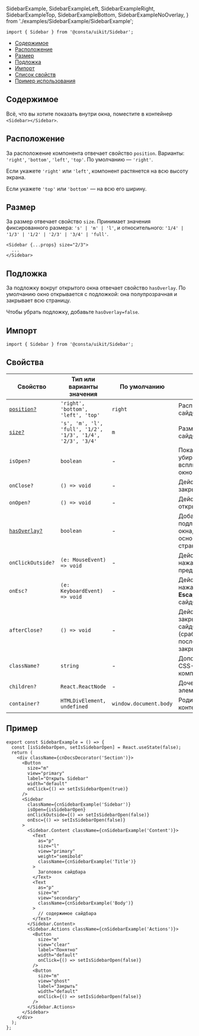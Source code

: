   SidebarExample,
  SidebarExampleLeft,
  SidebarExampleRight,
  SidebarExampleTop,
  SidebarExampleBottom,
  SidebarExampleNoOverlay,
} from './examples/SidebarExample/SidebarExample';

```tsx
import { Sidebar } from '@consta/uikit/Sidebar';
```

<MdxMenu>

- [Содержимое](#содержимое)
- [Расположение](#расположение)
- [Размер](#размер)
- [Подложка](#подложка)
- [Импорт](#импорт)
- [Список свойств](#свойства)
- [Пример использования](#пример)

</MdxMenu>

## Содержимое

Всё, что вы хотите показать внутри окна, поместите в контейнер `<Sidebar></Sidebar>`.

<SidebarExample />

## Расположение

За расположение компонента отвечает свойство `position`. Варианты: `'right'`, `'bottom'`, `'left'`, `'top'`.
По умолчанию — `'right'`.

Если укажете `'right'` или `'left'`, компонент растянется на всю высоту экрана.

Если укажете `'top'` или `'bottom'` — на всю его ширину.

<SidebarExampleLeft />
<SidebarExampleRight />
<SidebarExampleTop />
<SidebarExampleBottom />

## Размер

За размер отвечает свойство `size`.
Принимает значения фиксированного размера: `'s' | 'm' | 'l'`,
и относительного: `'1/4' | '1/3' | '1/2' | '2/3' | '3/4' | 'full'`.

```tsx
<Sidebar {...props} size="2/3">
  ...
</Sidebar>
```

## Подложка

За подложку вокруг открытого окна отвечает свойство `hasOverlay`. По умолчанию
окно открывается с подложкой: она полупрозрачная и закрывает всю страницу.

Чтобы убрать подложку, добавьте `hasOverlay=false`.

<SidebarExampleNoOverlay />

## Импорт

```tsx
import { Sidebar } from '@consta/uikit/Sidebar';
```

## Свойства

| Свойство                     | Тип или варианты значения                                  | По умолчанию           |                                                                     |
| ---------------------------- | ---------------------------------------------------------- | ---------------------- | ------------------------------------------------------------------- |
| [`position?`](#расположение) | `'right', 'bottom', 'left', 'top'`                         | `right`                | Расположение сайдбара                                               |
| [`size?`](#размер)           | `'s', 'm', 'l', 'full', '1/2', '1/3', '1/4', '2/3', '3/4'` | `m`                    | Размер сайдбара                                                     |
| `isOpen?`                    | `boolean`                                                  | -                      | Показывает и убирает всплывающее окно                               |
| `onClose?`                   | `() => void`                                               | -                      | Действие при закрытии окна                                          |
| `onOpen?`                    | `() => void`                                               | -                      | Действие при открытии окна                                          |
| [`hasOverlay?`](#подложка)   | `boolean`                                                  | -                      | Добавляет подложку вокруг окна, поверх основной страницы            |
| `onClickOutside?`            | `(e: MouseEvent) => void`                                  | -                      | Действие по нажатию за пределами окна                               |
| `onEsc?`                     | `(e: KeyboardEvent) => void`                               | -                      | Действие при нажатии кнопки **Escape**, когда сайдбар открыт        |
| `afterClose?`                | `() => void`                                               | -                      | Действие по закрытию сайдбара (срабатывает после анимации закрытия) |
| `className?`                 | `string`                                                   | -                      | Дополнительный CSS-класс для компонента                             |
| `children?`                  | `React.ReactNode`                                          | -                      | Дочерние элементы                                                   |
| `container?`                 | `HTMLDivElement, undefined`                                | `window.document.body` | Родительский контейнер                                              |

## Пример

```tsx
export const SidebarExample = () => {
  const [isSidebarOpen, setIsSidebarOpen] = React.useState(false);
  return (
    <div className={cnDocsDecorator('Section')}>
      <Button
        size="m"
        view="primary"
        label="Открыть Sidebar"
        width="default"
        onClick={() => setIsSidebarOpen(true)}
      />
      <Sidebar
        className={cnSidebarExample('Sidebar')}
        isOpen={isSidebarOpen}
        onClickOutside={() => setIsSidebarOpen(false)}
        onEsc={() => setIsSidebarOpen(false)}
      >
        <Sidebar.Content className={cnSidebarExample('Content')}>
          <Text
            as="p"
            size="l"
            view="primary"
            weight="semibold"
            className={cnSidebarExample('Title')}
          >
            Заголовок сайдбара
          </Text>
          <Text
            as="p"
            size="m"
            view="secondary"
            className={cnSidebarExample('Body')}
          >
            // содержимое сайдбара
          </Text>
        </Sidebar.Content>
        <Sidebar.Actions className={cnSidebarExample('Actions')}>
          <Button
            size="m"
            view="clear"
            label="Понятно"
            width="default"
            onClick={() => setIsSidebarOpen(false)}
          />
          <Button
            size="m"
            view="ghost"
            label="Закрыть"
            width="default"
            onClick={() => setIsSidebarOpen(false)}
          />
        </Sidebar.Actions>
      </Sidebar>
    </div>
  );
};
```
